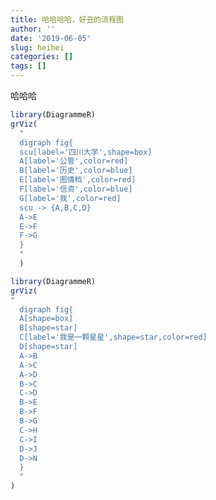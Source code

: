 ```yaml
---
title: 哈哈哈哈，好丑的流程图
author: ''
date: '2019-06-05'
slug: heihei
categories: []
tags: []
---
```

哈哈哈
```r
library(DiagrammeR)
grViz(
  "
  digraph fig{
  scu[label='四川大学',shape=box]
  A[label='公管',color=red]
  B[label='历史',color=blue]
  E[label='图情档',color=red]
  F[label='信资',color=blue]
  G[label='我',color=red]
  scu -> {A,B,C,D}
  A->E
  E->F
  F->G
  }
  "
  )
```

```r
library(DiagrammeR)
grViz(
"
  digraph fig{
  A[shape=box]
  B[shape=star]
  C[label='我是一颗星星',shape=star,color=red]
  D[shape=star]
  A->B
  A->C
  A->D
  B->C
  C->D
  B->E
  B->F
  B->G
  C->H
  C->I
  D->J
  D->N
  }
  "
)
```

